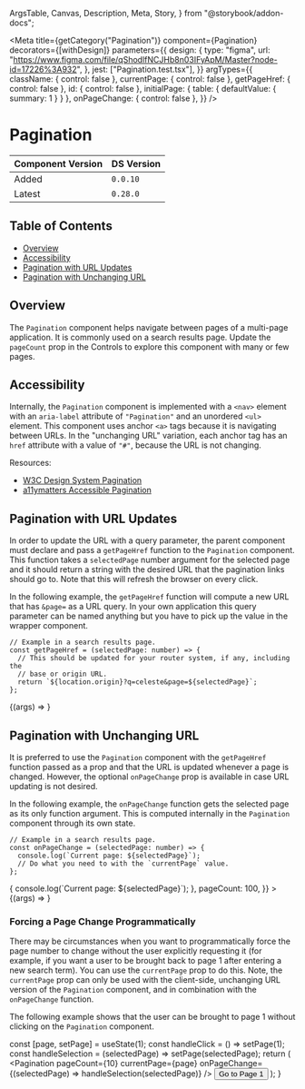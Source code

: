   ArgsTable,
  Canvas,
  Description,
  Meta,
  Story,
} from "@storybook/addon-docs";



<Meta
  title={getCategory("Pagination")}
  component={Pagination}
  decorators={[withDesign]}
  parameters={{
    design: {
      type: "figma",
      url: "https://www.figma.com/file/qShodlfNCJHb8n03IFyApM/Master?node-id=17226%3A932",
    },
    jest: ["Pagination.test.tsx"],
  }}
  argTypes={{
    className: { control: false },
    currentPage: { control: false },
    getPageHref: { control: false },
    id: { control: false },
    initialPage: { table: { defaultValue: { summary: 1 } } },
    onPageChange: { control: false },
  }}
/>

# Pagination

| Component Version | DS Version |
| ----------------- | ---------- |
| Added             | `0.0.10`   |
| Latest            | `0.28.0`   |

## Table of Contents

- [Overview](#overview)
- [Accessibility](#accessibility)
- [Pagination with URL Updates](#pagination-with-url-updates)
- [Pagination with Unchanging URL](#pagination-with-unchanging-url)

## Overview

<Description of={Pagination} />

The `Pagination` component helps navigate between pages of a multi-page
application. It is commonly used on a search results page. Update the `pageCount`
prop in the Controls to explore this component with many or few pages.

## Accessibility

Internally, the `Pagination` component is implemented with a `<nav>` element with
an `aria-label` attribute of `"Pagination"` and an unordered `<ul>` element. This
component uses anchor `<a>` tags because it is navigating between URLs. In the
"unchanging URL" variation, each anchor tag has an `href` attribute with a value
of `"#"`, because the URL is not changing.

Resources:

- [W3C Design System Pagination](https://design-system.w3.org/components/pagination.html)
- [a11ymatters Accessible Pagination](https://www.a11ymatters.com/pattern/pagination/)

## Pagination with URL Updates

In order to update the URL with a query parameter, the parent component must
declare and pass a `getPageHref` function to the `Pagination` component. This
function takes a `selectedPage` number argument for the selected page and it
should return a string with the desired URL that the pagination links should go
to. Note that this will refresh the browser on every click.

In the following example, the `getPageHref` function will compute a new URL that
has `&page=` as a URL query. In your own application this query parameter can be
named anything but you have to pick up the value in the wrapper component.

```tsx
// Example in a search results page.
const getPageHref = (selectedPage: number) => {
  // This should be updated for your router system, if any, including the
  // base or origin URL.
  return `${location.origin}?q=celeste&page=${selectedPage}`;
};
```

<Canvas withToolbar>
  <Story
    name="Pagination with URL Updates"
    args={{
      className: undefined,
      getPageHref: hrefProps.getPageHref,
      id: "pagination-id",
      initialPage: hrefProps.computedCurrentPage || 1,
      pageCount: 10,
    }}
  >
    {(args) => <Pagination {...args} onPageChange={undefined} />}
  </Story>
</Canvas>

<ArgsTable story="Pagination with URL Updates" />

## Pagination with Unchanging URL

It is preferred to use the `Pagination` component with the `getPageHref`
function passed as a prop and that the URL is updated whenever a page is
changed. However, the optional `onPageChange` prop is available in case URL
updating is not desired.

In the following example, the `onPageChange` function gets the selected page as
its only function argument. This is computed internally in the `Pagination`
component through its own state.

```tsx
// Example in a search results page.
const onPageChange = (selectedPage: number) => {
  console.log(`Current page: ${selectedPage}`);
  // Do what you need to with the `currentPage` value.
};
```

<Canvas withToolbar>
  <Story
    name="Pagination with Unchanging URL"
    args={{
      className: undefined,
      id: "pagination-id-2",
      initialPage: 7,
      onPageChange: (selectedPage) => {
        console.log(`Current page: ${selectedPage}`);
      },
      pageCount: 100,
    }}
  >
    {(args) => <Pagination {...args} getPageHref={undefined} />}
  </Story>
</Canvas>

### Forcing a Page Change Programmatically

There may be circumstances when you want to programmatically force the page
number to change without the user explicitly requesting it (for example, if
you want a user to be brought back to page 1 after entering a new search term).
You can use the `currentPage` prop to do this. Note, the `currentPage` prop can
only be used with the client-side, unchanging URL version of the `Pagination`
component, and in combination with the `onPageChange` function.

The following example shows that the user can be brought to page 1 without clicking
on the `Pagination` component.

  const [page, setPage] = useState(1);
  const handleClick = () => setPage(1);
  const handleSelection = (selectedPage) => setPage(selectedPage);
  return (
    <VStack align="start" spacing={6}>
      <Pagination
        pageCount={10}
        currentPage={page}
        onPageChange={(selectedPage) => handleSelection(selectedPage)}
      />
      <Button type="button" onClick={handleClick}>
        Go to Page 1
      </Button>
    </VStack>
  );
}

<Canvas>
  <DSProvider>
    <CurrentPagePaginationExample />
  </DSProvider>
</Canvas>
